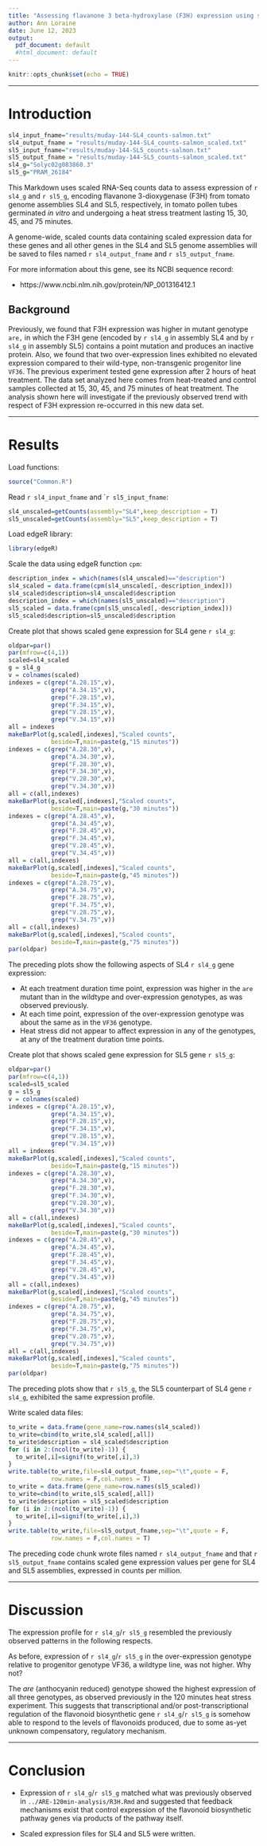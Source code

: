 ```yaml
---
title: "Assessing flavanone 3 beta-hydroxylase (F3H) expression using scaled RNA-Seq counts per million (cpm) measurements"
author: Ann Loraine
date: June 12, 2023
output:
  pdf_document: default
  #html_document: default
---
```


```r
knitr::opts_chunk$set(echo = TRUE)
```

* * *

# Introduction

```r
sl4_input_fname="results/muday-144-SL4_counts-salmon.txt"
sl4_output_fname = "results/muday-144-SL4_counts-salmon_scaled.txt"
sl5_input_fname="results/muday-144-SL5_counts-salmon.txt"
sl5_output_fname = "results/muday-144-SL5_counts-salmon_scaled.txt"
sl4_g="Solyc02g083860.3"
sl5_g="PRAM_26184"
```

This Markdown uses scaled RNA-Seq counts data to assess expression of `r sl4_g` and `r sl5_g`, encoding flavanone 3-dioxygenase (F3H) from tomato genome assemblies SL4 and SL5, respectively, in tomato pollen tubes germinated *in vitro* and undergoing a heat stress treatment lasting 15, 30, 45, and 75 minutes.

A genome-wide, scaled counts data containing scaled expression data for these genes and all other genes in the SL4 and SL5 genome assemblies will be saved to files named ``r sl4_output_fname`` and ``r sl5_output_fname``.

For more information about this gene, see its NCBI sequence record:

* https://www.ncbi.nlm.nih.gov/protein/NP_001316412.1

## Background

Previously, we found that F3H expression was higher in mutant genotype `are,` in which the F3H gene (encoded by ``r sl4_g`` in assembly SL4 and by ``r sl4_g`` in assembly SL5) contains a point mutation and produces an inactive protein. Also, we found that two over-expression lines exhibited no elevated expression compared to their wild-type, non-transgenic progenitor line `VF36`. The previous experiment tested gene expression after 2 hours of heat treatment. The data set analyzed here comes from heat-treated and control samples collected at 15, 30, 45, and 75 minutes of heat treatment. The analysis shown here will investigate if the previously observed trend with respect of F3H expression re-occurred in this new data set.

* * *

# Results

Load functions:

```r
source("Common.R")
```

Read ``r sl4_input_fname`` and ``r sl5_input_fname`:

```r
sl4_unscaled=getCounts(assembly="SL4",keep_description = T)
sl5_unscaled=getCounts(assembly="SL5",keep_description = T)
```

Load edgeR library:

```r
library(edgeR)
```

Scale the data using edgeR function `cpm`:

```r
description_index = which(names(sl4_unscaled)=="description")
sl4_scaled = data.frame(cpm(sl4_unscaled[,-description_index]))
sl4_scaled$description=sl4_unscaled$description
description_index = which(names(sl5_unscaled)=="description")
sl5_scaled = data.frame(cpm(sl5_unscaled[,-description_index]))
sl5_scaled$description=sl5_unscaled$description
```

Create plot that shows scaled gene expression for SL4 gene ``r sl4_g``:

```r
oldpar=par()
par(mfrow=c(4,1))
scaled=sl4_scaled
g = sl4_g
v = colnames(scaled)
indexes = c(grep("A.28.15",v),
            grep("A.34.15",v),
            grep("F.28.15",v),
            grep("F.34.15",v),
            grep("V.28.15",v),
            grep("V.34.15",v))
all = indexes
makeBarPlot(g,scaled[,indexes],"Scaled counts",
            beside=T,main=paste(g,"15 minutes"))
indexes = c(grep("A.28.30",v),
            grep("A.34.30",v),
            grep("F.28.30",v),
            grep("F.34.30",v),
            grep("V.28.30",v),
            grep("V.34.30",v))
all = c(all,indexes)
makeBarPlot(g,scaled[,indexes],"Scaled counts",
            beside=T,main=paste(g,"30 minutes"))
indexes = c(grep("A.28.45",v),
            grep("A.34.45",v),
            grep("F.28.45",v),
            grep("F.34.45",v),
            grep("V.28.45",v),
            grep("V.34.45",v))
all = c(all,indexes)
makeBarPlot(g,scaled[,indexes],"Scaled counts",
            beside=T,main=paste(g,"45 minutes"))
indexes = c(grep("A.28.75",v),
            grep("A.34.75",v),
            grep("F.28.75",v),
            grep("F.34.75",v),
            grep("V.28.75",v),
            grep("V.34.75",v))
all = c(all,indexes)
makeBarPlot(g,scaled[,indexes],"Scaled counts",
            beside=T,main=paste(g,"75 minutes"))
par(oldpar)
```

The preceding plots show the following aspects of SL4 ``r sl4_g`` gene expression:

* At each treatment duration time point, expression was higher in the `are` mutant than in the wildtype and over-expression genotypes, as was observed previously.
* At each time point, expression of the over-expression genotype was about the same as in the `VF36` genotype.
* Heat stress did not appear to affect expression in any of the genotypes, at any of the treatment duration time points.

Create plot that shows scaled gene expression for SL5 gene ``r sl5_g``:

```r
oldpar=par()
par(mfrow=c(4,1))
scaled=sl5_scaled
g = sl5_g
v = colnames(scaled)
indexes = c(grep("A.28.15",v),
            grep("A.34.15",v),
            grep("F.28.15",v),
            grep("F.34.15",v),
            grep("V.28.15",v),
            grep("V.34.15",v))
all = indexes
makeBarPlot(g,scaled[,indexes],"Scaled counts",
            beside=T,main=paste(g,"15 minutes"))
indexes = c(grep("A.28.30",v),
            grep("A.34.30",v),
            grep("F.28.30",v),
            grep("F.34.30",v),
            grep("V.28.30",v),
            grep("V.34.30",v))
all = c(all,indexes)
makeBarPlot(g,scaled[,indexes],"Scaled counts",
            beside=T,main=paste(g,"30 minutes"))
indexes = c(grep("A.28.45",v),
            grep("A.34.45",v),
            grep("F.28.45",v),
            grep("F.34.45",v),
            grep("V.28.45",v),
            grep("V.34.45",v))
all = c(all,indexes)
makeBarPlot(g,scaled[,indexes],"Scaled counts",
            beside=T,main=paste(g,"45 minutes"))
indexes = c(grep("A.28.75",v),
            grep("A.34.75",v),
            grep("F.28.75",v),
            grep("F.34.75",v),
            grep("V.28.75",v),
            grep("V.34.75",v))
all = c(all,indexes)
makeBarPlot(g,scaled[,indexes],"Scaled counts",
            beside=T,main=paste(g,"75 minutes"))
par(oldpar)
```

The preceding plots show that ``r sl5_g``, the SL5 counterpart of SL4 gene ``r sl4_g``, 
exhibited the same expression profile. 

Write scaled data files:

```r
to_write = data.frame(gene_name=row.names(sl4_scaled))
to_write=cbind(to_write,sl4_scaled[,all])
to_write$description = sl4_scaled$description
for (i in 2:(ncol(to_write)-1)) {
  to_write[,i]=signif(to_write[,i],3)
}
write.table(to_write,file=sl4_output_fname,sep="\t",quote = F,
            row.names = F,col.names = T)
to_write = data.frame(gene_name=row.names(sl5_scaled))
to_write=cbind(to_write,sl5_scaled[,all])
to_write$description = sl5_scaled$description
for (i in 2:(ncol(to_write)-1)) {
  to_write[,i]=signif(to_write[,i],3)
}
write.table(to_write,file=sl5_output_fname,sep="\t",quote = F,
            row.names = F,col.names = T)
```


The preceding code chunk wrote files named ``r sl4_output_fname`` and that ``r sl5_output_fname`` contains scaled gene expression values per gene for SL4 
and SL5 assemblies, expressed in counts per million.

* * *

# Discussion

The expression profile for `r sl4_g`/`r sl5_g` resembled the previously observed patterns in the following respects.

As before, expression of `r sl4_g`/`r sl5_g` in the over-expression genotype relative to progenitor genotype VF36, a wildtype line, was not higher. Why not? 

The *are* (anthocyanin reduced) genotype showed the highest expression of all three genotypes, as observed previously in the 120 minutes heat stress experiment. This suggests
that transcriptional and/or post-transcriptional regulation of the flavonoid biosynthetic gene `r sl4_g`/`r sl5_g` is somehow able to respond to the levels of flavonoids produced, due to some as-yet unknown compensatory, regulatory mechanism. 

* * *

# Conclusion

* Expression of `r sl4_g`/`r sl5_g` matched what was previously observed in `../ARE-120min-analysis/R3H.Rmd` and suggested that feedback mechanisms exist that control expression of the flavonoid biosynthetic pathway genes via products of the pathway itself.

* Scaled expression files for SL4 and SL5 were written. 

